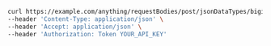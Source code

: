 ```bash showLineNumbers copy filename="Request Body Post Json Data Types Big Int Str usage example"
curl https://example.com/anything/requestBodies/post/jsonDataTypes/bigintStr \
--header 'Content-Type: application/json' \
--header 'Accept: application/json' \
--header 'Authorization: Token YOUR_API_KEY'
```
